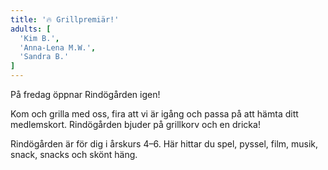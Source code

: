 ```yaml
---
title: '🔥 Grillpremiär!'
adults: [
  'Kim B.',
  'Anna-Lena M.W.',
  'Sandra B.'
]
---
```


<article class="flex flex-col gap-y-1">
  <p>
    På fredag öppnar Rindögården igen!
  </p>

  <p>
    Kom och grilla med oss, fira att vi är igång och passa på att hämta ditt medlemskort. Rindögården bjuder på grillkorv och en dricka!
  </p>

  <p>
    Rindögården är för dig i årskurs 4–6. Här hittar du spel, pyssel, film, musik, snack, snacks och skönt häng.
  </p>
</article>